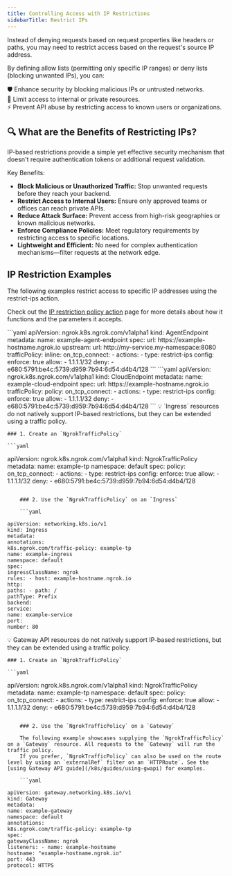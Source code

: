 ```yaml
---
title: Controlling Access with IP Restrictions
sidebarTitle: Restrict IPs
---
```


Instead of denying requests based on request properties like headers or paths, you may need to restrict access based on the request's source IP address.

By defining allow lists (permitting only specific IP ranges) or deny lists (blocking unwanted IPs), you can:

🛡 Enhance security by blocking malicious IPs or untrusted networks. <br />
🚀 Limit access to internal or private resources. <br />
⚡ Prevent API abuse by restricting access to known users or organizations. <br />

## 🔍 What are the Benefits of Restricting IPs?

IP-based restrictions provide a simple yet effective security mechanism that doesn't require authentication tokens or additional request validation.

Key Benefits:

- **Block Malicious or Unauthorized Traffic:** Stop unwanted requests before they reach your backend.
- **Restrict Access to Internal Users:** Ensure only approved teams or offices can reach private APIs.
- **Reduce Attack Surface:** Prevent access from high-risk geographies or known malicious networks.
- **Enforce Compliance Policies:** Meet regulatory requirements by restricting access to specific locations.
- **Lightweight and Efficient:** No need for complex authentication mechanisms—filter requests at the network edge.

## IP Restriction Examples

The following examples restrict access to specific IP addresses using the restrict-ips action.

Check out the [IP restriction policy action](/traffic-policy/actions/restrict-ips/) page for more details about how it functions and the parameters it accepts.

<Tabs>
	<Tab title="AgentEndpoint">
	```yaml
  apiVersion: ngrok.k8s.ngrok.com/v1alpha1
  kind: AgentEndpoint
  metadata:
    name: example-agent-endpoint
  spec:
    url: https://example-hostname.ngrok.io
    upstream:
      url: http://my-service.my-namespace:8080
    trafficPolicy:
      inline:
        on_tcp_connect:
          - actions:
              - type: restrict-ips
                config:
                  enforce: true
                  allow:
                    - 1.1.1.1/32
                  deny:
                    - e680:5791:be4c:5739:d959:7b94:6d54:d4b4/128
	```
	</Tab>
	<Tab title="CloudEndpoint">
	```yaml
  apiVersion: ngrok.k8s.ngrok.com/v1alpha1
  kind: CloudEndpoint
  metadata:
    name: example-cloud-endpoint
  spec:
    url: https://example-hostname.ngrok.io
    trafficPolicy:
      policy:
        on_tcp_connect:
          - actions:
              - type: restrict-ips
                config:
                  enforce: true
                  allow:
                    - 1.1.1.1/32
                  deny:
                    - e680:5791:be4c:5739:d959:7b94:6d54:d4b4/128
	```
	</Tab>
	<Tab title="Ingress">
	💡 `Ingress` resources do not natively support IP-based restrictions, but they can be extended using a traffic policy.

    ### 1. Create an `NgrokTrafficPolicy`

    ```yaml

apiVersion: ngrok.k8s.ngrok.com/v1alpha1
kind: NgrokTrafficPolicy
metadata:
name: example-tp
namespace: default
spec:
policy:
on_tcp_connect: - actions: - type: restrict-ips
config:
enforce: true
allow: - 1.1.1.1/32
deny: - e680:5791:be4c:5739:d959:7b94:6d54:d4b4/128
```

    ### 2. Use the `NgrokTrafficPolicy` on an `Ingress`

    ```yaml

apiVersion: networking.k8s.io/v1
kind: Ingress
metadata:
annotations:
k8s.ngrok.com/traffic-policy: example-tp
name: example-ingress
namespace: default
spec:
ingressClassName: ngrok
rules: - host: example-hostname.ngrok.io
http:
paths: - path: /
pathType: Prefix
backend:
service:
name: example-service
port:
number: 80
```
</Tab>
<Tab title="Gateway API">
💡 Gateway API resources do not natively support IP-based restrictions, but they can be extended using a traffic policy.

    ### 1. Create an `NgrokTrafficPolicy`

    ```yaml

apiVersion: ngrok.k8s.ngrok.com/v1alpha1
kind: NgrokTrafficPolicy
metadata:
name: example-tp
namespace: default
spec:
policy:
on_tcp_connect: - actions: - type: restrict-ips
config:
enforce: true
allow: - 1.1.1.1/32
deny: - e680:5791:be4c:5739:d959:7b94:6d54:d4b4/128
```

    ### 2. Use the `NgrokTrafficPolicy` on a `Gateway`

    The following example showcases supplying the `NgrokTrafficPolicy` on a `Gateway` resource. All requests to the `Gateway` will run the traffic policy.
    If you prefer, `NgrokTrafficPolicy` can also be used on the route level by using an `externalRef` filter on an `HTTPRoute`. See the [using Gateway API guide](/k8s/guides/using-gwapi) for examples.

    ```yaml

apiVersion: gateway.networking.k8s.io/v1
kind: Gateway
metadata:
name: example-gateway
namespace: default
annotations:
k8s.ngrok.com/traffic-policy: example-tp
spec:
gatewayClassName: ngrok
listeners: - name: example-hostname
hostname: "example-hostname.ngrok.io"
port: 443
protocol: HTTPS
```
</Tab>

</Tabs>
